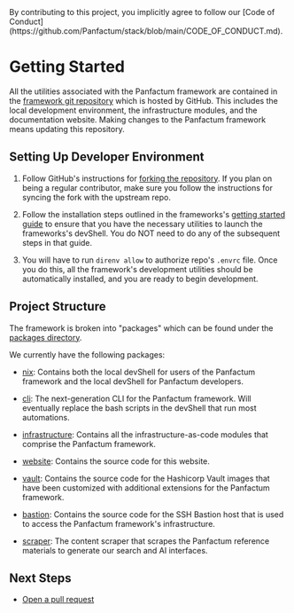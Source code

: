 
<MarkdownAlert severity="info">
  By contributing to this project, you implicitly agree to follow our [Code of Conduct](https://github.com/Panfactum/stack/blob/main/CODE_OF_CONDUCT.md).
</MarkdownAlert>

# Getting Started

All the utilities associated with the Panfactum framework are contained in the [framework git repository](https://github.com/Panfactum/stack)
which is hosted by GitHub. This includes the local development environment, the infrastructure modules, and the documentation
website. Making changes to the Panfactum framework means updating this repository.

## Setting Up Developer Environment

1. Follow GitHub's instructions for [forking the repository](https://docs.github.com/en/pull-requests/collaborating-with-pull-requests/working-with-forks/fork-a-repo).
   If you plan on being a regular contributor, make sure you follow the instructions for syncing the fork with the upstream repo.

2. Follow the installation steps outlined in the frameworks's [getting started guide](/main/guides/getting-started/install-tooling)
   to ensure that you have the necessary utilities to launch the frameworks's devShell. You do NOT need
   to do any of the subsequent steps in that guide.

3. You will have to run `direnv allow` to authorize repo's `.envrc` file. Once you do this, all the framework's development utilities
   should be automatically installed, and you are ready to begin development.

## Project Structure

The framework is broken into "packages" which can be found under the [packages directory](https://github.com/Panfactum/stack/tree/main/packages).

We currently have the following packages:

* [nix](https://github.com/Panfactum/stack/tree/__PANFACTUM_VERSION_MAIN__/packages/nix): Contains both the local devShell for
  users of the Panfactum framework and the local devShell for Panfactum developers.

* [cli](https://github.com/Panfactum/stack/tree/__PANFACTUM_VERSION_MAIN__/packages/cli): The next-generation CLI for the Panfactum framework. Will
  eventually replace the bash scripts in the devShell that run most automations.

* [infrastructure](https://github.com/Panfactum/stack/tree/__PANFACTUM_VERSION_MAIN__/packages/infrastructure): Contains all the
  infrastructure-as-code modules that comprise the Panfactum framework.

* [website](https://github.com/Panfactum/stack/tree/__PANFACTUM_VERSION_MAIN__/packages/website): Contains the source code for this website.

* [vault](https://github.com/Panfactum/stack/tree/__PANFACTUM_VERSION_MAIN__/packages/vault): Contains the source code for the Hashicorp Vault images that have
  been customized with additional extensions for the Panfactum framework.

* [bastion](https://github.com/Panfactum/stack/tree/__PANFACTUM_VERSION_MAIN__/packages/bastion): Contains the source code for the SSH Bastion host that is used to
  access the Panfactum framework's infrastructure.

* [scraper](https://github.com/Panfactum/stack/tree/__PANFACTUM_VERSION_MAIN__/packages/scraper): The content scraper that scrapes the Panfactum reference materials
  to generate our search and AI interfaces.

## Next Steps

* [Open a pull request](/main/guides/contributing/pull-requests)
